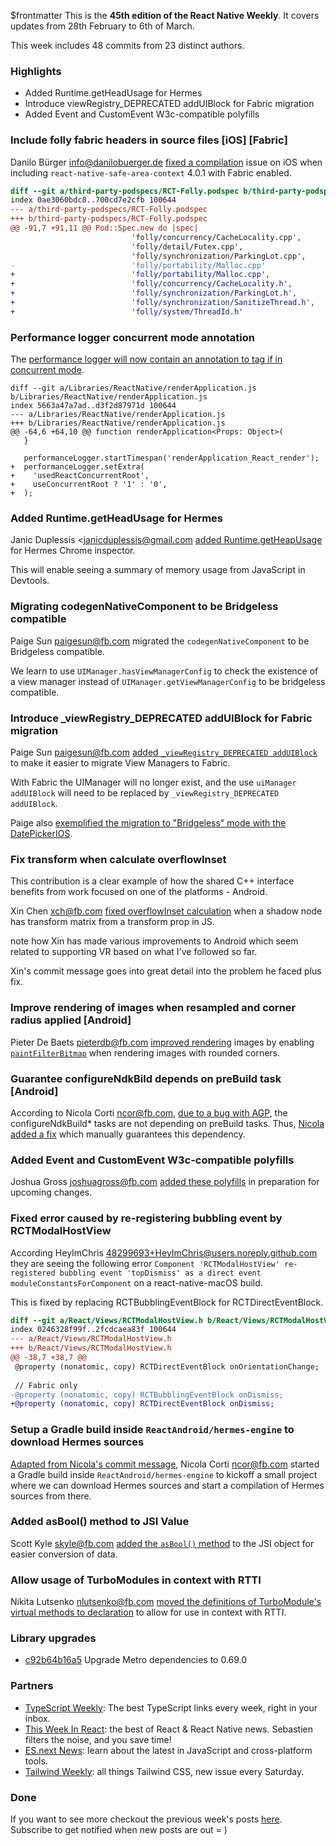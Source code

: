 $frontmatter
This is the **45th edition of the React Native Weekly**. It covers updates from 28th February to 6th of March.

This week includes 48 commits from 23 distinct authors.


### Highlights

- Added Runtime.getHeadUsage for Hermes 
- Introduce viewRegistry_DEPRECATED addUIBlock for Fabric migration
- Added Event and CustomEvent W3c-compatible polyfills


### Include folly fabric headers in source files [iOS] [Fabric]

Danilo Bürger <info@danilobuerger.de> [fixed a compilation](https://github.com/facebook/react-native/commit/56dda14c465) issue on iOS when including `react-native-safe-area-context` 4.0.1 with Fabric enabled.  
```diff
diff --git a/third-party-podspecs/RCT-Folly.podspec b/third-party-podspecs/RCT-Folly.podspec
index 0ae3060bdc8..700cd7e2cfb 100644
--- a/third-party-podspecs/RCT-Folly.podspec
+++ b/third-party-podspecs/RCT-Folly.podspec
@@ -91,7 +91,11 @@ Pod::Spec.new do |spec|
                           'folly/concurrency/CacheLocality.cpp',
                           'folly/detail/Futex.cpp',
                           'folly/synchronization/ParkingLot.cpp',
-                          'folly/portability/Malloc.cpp'
+                          'folly/portability/Malloc.cpp',
+                          'folly/concurrency/CacheLocality.h',
+                          'folly/synchronization/ParkingLot.h',
+                          'folly/synchronization/SanitizeThread.h',
+                          'folly/system/ThreadId.h'
```


### Performance logger concurrent mode annotation

The [performance logger will now contain an annotation to tag if in concurrent mode](https://github.com/facebook/react-native/commit/9d1400a1efe).

```
diff --git a/Libraries/ReactNative/renderApplication.js b/Libraries/ReactNative/renderApplication.js
index 5663a47a7ad..d3f2d87971d 100644
--- a/Libraries/ReactNative/renderApplication.js
+++ b/Libraries/ReactNative/renderApplication.js
@@ -64,6 +64,10 @@ function renderApplication<Props: Object>(
   }
 
   performanceLogger.startTimespan('renderApplication_React_render');
+  performanceLogger.setExtra(
+    'usedReactConcurrentRoot',
+    useConcurrentRoot ? '1' : '0',
+  );
```


### Added Runtime.getHeadUsage for Hermes 

Janic Duplessis <janicduplessis@gmail.com [added Runtime.getHeapUsage](https://github.com/facebook/react-native/commit/cff9590864c) for Hermes Chrome inspector.

This will enable seeing a summary of memory usage from JavaScript in Devtools.


### Migrating codegenNativeComponent to be Bridgeless compatible

Paige Sun <paigesun@fb.com> migrated the `codegenNativeComponent` to be Bridgeless compatible.

We learn to use `UIManager.hasViewManagerConfig` to check the existence of a view manager instead of `UIManager.getViewManagerConfig` to be bridgeless compatible.



### Introduce _viewRegistry_DEPRECATED addUIBlock for Fabric migration

Paige Sun <paigesun@fb.com> [added `_viewRegistry_DEPRECATED addUIBlock`](https://github.com/facebook/react-native/commit/2c268d7fe65) to make it easier to migrate View Managers to Fabric. 

With Fabric the UIManager will no longer exist, and the use `uiManager addUIBlock` will need to be replaced by `_viewRegistry_DEPRECATED addUIBlock`.

Paige also [exemplified the migration to "Bridgeless" mode with the DatePickerIOS](https://github.com/facebook/react-native/commit/260c5fab9ff).


### Fix transform when calculate overflowInset

This contribution is a clear example of how the shared C++ interface benefits from work focused on one of the platforms - Android.

Xin Chen <xch@fb.com> [fixed overflowInset calculation](https://github.com/facebook/react-native/commit/0975e96d535) when a shadow node has transform matrix from a transform prop in JS.

note how Xin has made various improvements to Android which seem related to supporting VR based on what I've followed so far. 

Xin's commit message goes into great detail into the problem he faced plus fix.


### Improve rendering of images when resampled and corner radius applied [Android]

Pieter De Baets <pieterdb@fb.com> [improved rendering](https://github.com/facebook/react-native/commit/f743bed6575) images by enabling [`paintFilterBitmap`](https://developer.android.com/reference/android/graphics/Paint#FILTER_BITMAP_FLAG) when rendering images with rounded corners.


### Guarantee configureNdkBild depends on preBuild task [Android]

According to Nicola Corti <ncor@fb.com>, [due to a bug with AGP](https://issuetracker.google.com/issues/207403732), the configureNdkBuild* tasks are not depending on preBuild tasks. Thus, [Nicola added a fix](https://github.com/facebook/react-native/commit/2fdbf6a10fe) which manually guarantees this dependency.



### Added Event and CustomEvent W3c-compatible polyfills 

Joshua Gross <joshuagross@fb.com> [added these polyfills](https://github.com/facebook/react-native/commit/6abbef1200a) in preparation for upcoming changes.



### Fixed error caused by re-registering bubbling event by RCTModalHostView  

According HeyImChris <48299693+HeyImChris@users.noreply.github.com> they are seeing the following error `Component 'RCTModalHostView' re-registered bubbling event 'topDismiss' as a direct event moduleConstantsForComponent` on a react-native-macOS build.

This is fixed by replacing RCTBubblingEventBlock for RCTDirectEventBlock.

```diff
diff --git a/React/Views/RCTModalHostView.h b/React/Views/RCTModalHostView.h
index 0246328f99f..2fcdcaea83f 100644
--- a/React/Views/RCTModalHostView.h
+++ b/React/Views/RCTModalHostView.h
@@ -38,7 +38,7 @@
 @property (nonatomic, copy) RCTDirectEventBlock onOrientationChange;
 
 // Fabric only
-@property (nonatomic, copy) RCTBubblingEventBlock onDismiss;
+@property (nonatomic, copy) RCTDirectEventBlock onDismiss;
```


### Setup a Gradle build inside `ReactAndroid/hermes-engine` to download Hermes sources

[Adapted from Nicola's commit message](https://github.com/facebook/react-native/commit/191fc0f7cca), Nicola Corti <ncor@fb.com> started a Gradle build inside `ReactAndroid/hermes-engine` to kickoff a small project where we can download Hermes sources and start a compilation of Hermes sources from there.


### Added asBool() method to JSI Value

Scott Kyle <skyle@fb.com> [added the `asBool()` method](https://github.com/facebook/react-native/commit/603620b7394) to the JSI object for easier conversion of data.


### Allow usage of TurboModules in context with RTTI

Nikita Lutsenko <nlutsenko@fb.com> [moved the definitions of TurboModule's virtual methods to declaration](https://github.com/facebook/react-native/commit/1f877296973) to allow for use in context with RTTI.


### Library upgrades

- [c92b64b16a5](https://github.com/facebook/react-native/commit/c92b64b16a5) Upgrade Metro dependencies to 0.69.0


### Partners

- [TypeScript Weekly](https://www.typescript-weekly.com/): The best TypeScript links every week, right in your inbox.
- [This Week In React](https://www.getrevue.co/profile/thisweekinreact): the best of React & React Native news. Sebastien filters the noise, and you save time!
- [ES.next News](http://esnextnews.com): learn about the latest in JavaScript and cross-platform tools.
- [Tailwind Weekly](https://tailwindweekly.com): all things Tailwind CSS, new issue every Saturday.


### Done

If you want to see more checkout the previous week's posts [here](/tags/react-native). Subscribe to get notified when new posts are out = )

